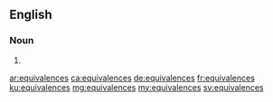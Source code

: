 ==English==

===Noun===
{{head|en|noun plural form}}

# {{plural of|equivalence|lang=en}}

[[ar:equivalences]]
[[ca:equivalences]]
[[de:equivalences]]
[[fr:equivalences]]
[[ku:equivalences]]
[[mg:equivalences]]
[[my:equivalences]]
[[sv:equivalences]]